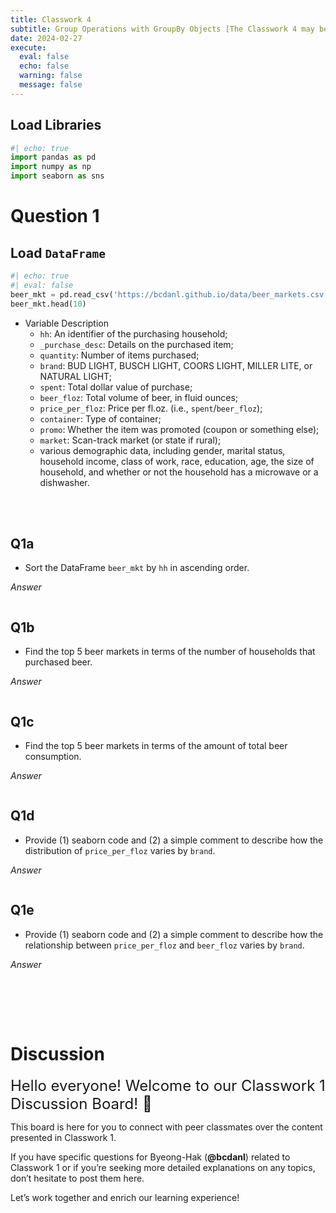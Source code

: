 ```yaml
---
title: Classwork 4
subtitle: Group Operations with GroupBy Objects [The Classwork 4 may be subject to change during the Module.]
date: 2024-02-27
execute: 
  eval: false
  echo: false
  warning: false
  message: false
---
```


## Load Libraries

```python
#| echo: true
import pandas as pd
import numpy as np
import seaborn as sns
```

# Question 1

## Load `DataFrame`

```python
#| echo: true
#| eval: false
beer_mkt = pd.read_csv('https://bcdanl.github.io/data/beer_markets.csv')
beer_mkt.head(10)
```

-   Variable Description
    -   `hh`: An identifier of the purchasing household;
    -   `_purchase_desc`: Details on the purchased item;
    -   `quantity`: Number of items purchased;
    -   `brand`: BUD LIGHT, BUSCH LIGHT, COORS LIGHT, MILLER LITE, or NATURAL LIGHT;
    -   `spent`: Total dollar value of purchase;
    -   `beer_floz`: Total volume of beer, in fluid ounces;
    -   `price_per_floz`: Price per fl.oz. (i.e., `spent`/`beer_floz`);
    -   `container`: Type of container;
    -   `promo`: Whether the item was promoted (coupon or something else);
    -   `market`: Scan-track market (or state if rural);
    -   various demographic data, including gender, marital status, household income, class of work, race, education, age, the size of household, and whether or not the household has a microwave or a dishwasher.

<br><br>

## Q1a

-   Sort the DataFrame `beer_mkt` by `hh` in ascending order.
<br>

*Answer*
```python

```

## Q1b

-   Find the top 5 beer markets in terms of the number of households that purchased beer.
<br>

*Answer*
```python

```

## Q1c

-   Find the top 5 beer markets in terms of the amount of total beer consumption.
<br>

*Answer*
```python

```

## Q1d

-   Provide (1) seaborn code and (2) a simple comment to describe how the distribution of `price_per_floz` varies by `brand`.
<br>

*Answer*
```python

```

## Q1e

-   Provide (1) seaborn code and (2) a simple comment to describe how the relationship between `price_per_floz` and `beer_floz` varies by `brand`.
<br>

*Answer*
```python

```



<br><br><br>
  
# Discussion

<font size = "5">Hello everyone! Welcome to our Classwork 1 Discussion Board! 🌟 </font>

This board is here for you to connect with peer classmates over the content presented in Classwork 1. 

If you have specific questions for Byeong-Hak (**@bcdanl**) related to Classwork 1 or if you're seeking more detailed explanations on any topics, don't hesitate to post them here.

Let's work together and enrich our learning experience!


